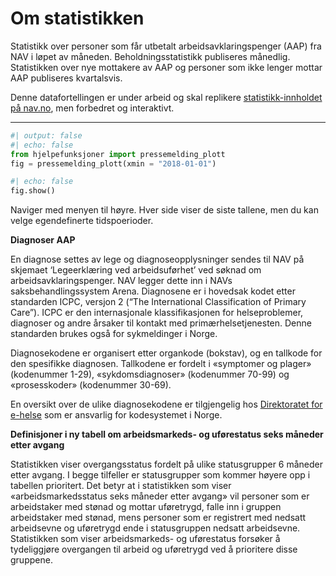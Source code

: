 <!-- # Mottakere av arbeidsavklaringspenger (AAP) {.unnumbered} -->
# Om statistikken {.unnumbered}

Statistikk over personer som får utbetalt arbeidsavklaringspenger (AAP) fra NAV i løpet av måneden. Beholdningsstatistikk publiseres månedlig. Statistikken over nye mottakere av AAP og personer som ikke lenger mottar AAP publiseres kvartalsvis.

Denne datafortellingen er under arbeid og skal replikere [statistikk-innholdet på nav.no][aap_statistikk], men forbedret og interaktivt.

---

```python
#| output: false
#| echo: false
from hjelpefunksjoner import pressemelding_plott
fig = pressemelding_plott(xmin = "2018-01-01")
```

```python
#| echo: false
fig.show()
```


::: {.callout-note title="Navigasjon" }

Naviger med menyen til høyre. Hver side viser de siste tallene, men du kan velge egendefinerte tidspoerioder. 

:::



::: {.callout-tip title="Fakta"}

**Diagnoser AAP**

En diagnose settes av lege og diagnoseopplysninger sendes til NAV på skjemaet 'Legeerklæring ved arbeidsuførhet' ved søknad om arbeidsavklaringspenger. NAV legger dette inn i NAVs saksbehandlingssystem Arena. Diagnosene er i hovedsak kodet etter standarden ICPC, versjon 2 (“The International Classification of Primary Care”). ICPC er den internasjonale klassifikasjonen for helseproblemer, diagnoser og andre årsaker til kontakt med primærhelsetjenesten. Denne standarden brukes også for sykmeldinger i Norge.

Diagnosekodene er organisert etter organkode (bokstav), og en tallkode for den spesifikke diagnosen. Tallkodene er fordelt i «symptomer og plager» (kodenummer 1-29), «sykdomsdiagnoser» (kodenummer 70-99) og «prosesskoder» (kodenummer 30-69).

En oversikt over de ulike diagnosekodene er tilgjengelig hos [Direktoratet for e-helse][e_helse] som er ansvarlig for kodesystemet i Norge.


**Definisjoner i ny tabell om arbeidsmarkeds- og uførestatus seks måneder etter avgang**

Statistikken viser overgangsstatus fordelt på ulike statusgrupper 6 måneder etter avgang. I begge tilfeller er statusgrupper som kommer høyere opp i tabellen prioritert. Det betyr at i statistikken som viser «arbeidsmarkedsstatus seks måneder etter avgang» vil personer som er arbeidstaker med stønad og mottar uføretrygd, falle inn i gruppen arbeidstaker med stønad, mens personer som er registrert med nedsatt arbeidsevne og uføretrygd ende i statusgruppen nedsatt arbeidsevne. Statistikken som viser arbeidsmarkeds- og uførestatus forsøker å tydeliggjøre overgangen til arbeid og uføretrygd ved å prioritere disse gruppene. 

:::


<!-- lenker -->
[aap_statistikk]: https://www.nav.no/no/nav-og-samfunn/statistikk/aap-nedsatt-arbeidsevne-og-uforetrygd-statistikk/arbeidsavklaringspenger
[e_helse]: https://www.ehelse.no/standardisering/standarder/icpc-2-den-internasjonale-klassifikasjonen-for-primaerhelsetjenesten
